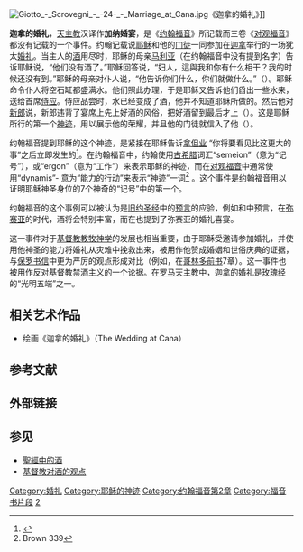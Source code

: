 [[File:Giotto_-_Scrovegni_-_-24-_-_Marriage_at_Cana.jpg|thumb]]《迦拿的婚礼》]]

'''迦拿的婚礼'''，[[天主教|天主教]]汉译作'''加纳婚宴'''，是《[[约翰福音|约翰福音]]》所记载而三卷《[[对观福音|对观福音]]》都没有记载的一个事件。约翰记载说[[耶稣|耶稣]]和他的[[门徒|门徒]]一同参加在[[迦拿|迦拿]]举行的一场犹太[[婚礼|婚礼]]。当主人的[[酒|酒]]用尽时，耶稣的母亲[[马利亚|马利亚]]（在约翰福音中没有提到名字）告诉耶稣说，“他们没有酒了。”耶稣回答说，“妇人，這與我和你有什么相干？我的时候还没有到。”耶稣的母亲对仆人说，“他告诉你们什么，你们就做什么。”（{{cuv|约翰福音|2|3|5}}）。耶稣命令仆人将空石缸都盛满水。他们照此办理，于是耶稣又告诉他们舀出一些水来，送给首席[[侍应|侍应]]。侍应品尝时，水已经变成了酒，他并不知道耶稣所做的。然后他对[[新郎|新郎]]说，新郎违背了宴席上先上好酒的风俗，把好酒留到最后才上（{{cuv|约翰福音|2|6|10}}）。这是耶稣所行的第一个[[耶稣的神迹|神迹]]，用以展示他的荣耀，并且他的门徒就信入了他（{{cuv|约翰福音|2|11}}）。

约翰福音提到耶稣的这个神迹，是紧接在耶稣告诉[[巴多罗买|拿但业]] “你将要看见比这更大的事”之后立即发生的<ref>{{cuv|约翰福音|1|50}}</ref>。在约翰福音中，约翰使用[[古希腊|古希腊]]词汇“semeion”（意为“记号”），或“ergon”（意为“工作”）来表示耶稣的神迹，而在[[对观福音|对观福音]]中通常使用“dynamis”- 意为“能力的行动”来表示“神迹”一词<ref>Brown 339</ref> 。这个事件是约翰福音用以证明耶稣神圣身位的7个神奇的“记号”中的第一个。

约翰福音的这个事例可以被认为是[[旧约圣经|旧约圣经]]中的[[预言|预言]]的应验，例如{{cuv|阿摩司书|9|13|14}}和{{cuv|创世记|49|10|11}}中预言，在[[弥赛亚|弥赛亚]]的时代，酒将会特别丰富，而在{{cuv|以赛亚书|62|4|5}}也提到了弥赛亚的婚礼喜宴。

这一事件对于[[基督教|基督教]][[教牧神学|教牧神学]]的发展也相当重要，由于耶稣受邀请参加婚礼，并使用他神圣的能力将婚礼从灾难中挽救出来，被用作他赞成婚姻和世俗庆典的证据，与[[保罗书信|保罗书信]]中更为严厉的观点形成对比（例如，在[[哥林多前书|哥林多前书]]7章）。这一事件也被用作反对基督教[[禁酒主义|禁酒主义]]的一个论据。在[[罗马天主教|罗马天主教]]中，迦拿的婚礼是[[玫瑰经|玫瑰经]]的“光明五端”之一。

== 相关艺术作品 ==
* 绘画《迦拿的婚礼》（The Wedding at Cana）

<!-- == 注释 ==
{{Notelist}} -->
== 参考文献 ==
{{Reflist|2}}

== 外部链接 ==
{{Commonscat|Marriage at Cana|迦拿的婚礼}}

== 参见 ==
* [[聖經中的酒|聖經中的酒]]
* [[基督教对酒的观点|基督教对酒的观点]]

[[Category:婚礼|Category:婚礼]]
[[Category:耶稣的神迹|Category:耶稣的神迹]]
[[Category:约翰福音第2章|Category:约翰福音第2章]]
[[Category:福音书片段|Category:福音书片段]]
[[Category:光明五端|2]]